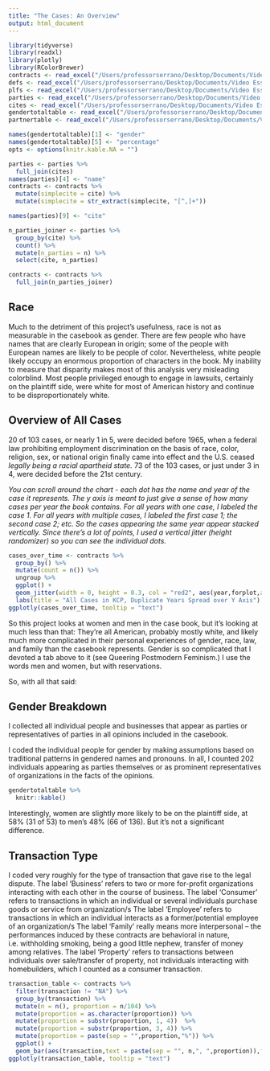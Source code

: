 ```yaml
---
title: "The Cases: An Overview"
output: html_document
---
```


```r
library(tidyverse)
library(readxl)
library(plotly)
library(RColorBrewer)
contracts <- read_excel("/Users/professorserrano/Desktop/Documents/Video Essays/Law/contracts_gender_r_2.xlsx")
defs <- read_excel("/Users/professorserrano/Desktop/Documents/Video Essays/Law/defs_r.xlsx")
plfs <- read_excel("/Users/professorserrano/Desktop/Documents/Video Essays/Law/plfs_r.xlsx")
parties <- read_excel("/Users/professorserrano/Desktop/Documents/Video Essays/Law/parties_r.xlsx")
cites <- read_excel("/Users/professorserrano/Desktop/Documents/Video Essays/Law/cites_for_contracts.xlsx")
gendertotaltable <- read_excel("/Users/professorserrano/Desktop/Documents/Video Essays/Law/gendertotaltable.xlsx")
partnertable <- read_excel("/Users/professorserrano/Desktop/Documents/Video Essays/Law/partner_table.xlsx")

names(gendertotaltable)[1] <- "gender"
names(gendertotaltable)[5] <- "percentage"
opts <- options(knitr.kable.NA = "")

parties <- parties %>%
  full_join(cites)
names(parties)[4] <- "name"
contracts <- contracts %>%
  mutate(simplecite = cite) %>%
  mutate(simplecite = str_extract(simplecite, "[^,]+"))

names(parties)[9] <- "cite"

n_parties_joiner <- parties %>%
  group_by(cite) %>%
  count() %>%
  mutate(n_parties = n) %>%
  select(cite, n_parties)

contracts <- contracts %>%
  full_join(n_parties_joiner)

```

## Race

Much to the detriment of this project’s usefulness, race is not as measurable in the casebook as gender. There are few people who have names that are clearly European in origin; some of the people with European names are likely to be people of color. Nevertheless, white people likely occupy an enormous proportion of characters in the book. My inability to measure that disparity makes most of this analysis very misleading colorblind. Most people privileged enough to engage in lawsuits, certainly on the plaintiff side, were white for most of American history and continue to be disproportionately white.

## Overview of All Cases

20 of 103 cases, or nearly 1 in 5,  were decided before 1965, when a federal law prohibiting employment discrimination on the basis of race, color, religion, sex, or national origin finally came into effect and the U.S. ceased *legally being a racial apartheid state.* 73 of the 103 cases, or just under 3 in 4, were decided before the 21st century. 

*You can scroll around the chart - each dot has the name and year of the case it represents.
The y axis is meant to just give a sense of how many cases per year the book contains. For all years with one case, I labeled the case 1. For all years with multiple cases, I labeled the first case 1; the second case 2; etc. So the cases appearing the same year appear stacked vertically. Since there's a lot of points, I used a vertical jitter (height randomizer) so you can see the individual dots.*

```r

cases_over_time <- contracts %>%
  group_by() %>%
  mutate(count = n()) %>%
  ungroup %>%
  ggplot() +
  geom_jitter(width = 0, height = 0.3, col = "red2", aes(year,forplot,alpha=0.05,text = paste(sep = "",simplecite,", ",year))) +
  labs(title = "All Cases in KCP, Duplicate Years Spread over Y Axis")
ggplotly(cases_over_time, tooltip = "text")

```


So this project looks at women and men in the case book, but it's looking at much less than that: They're all American, probably mostly white, and likely much more complicated in their personal experiences of gender, race, law, and family than the casebook represents. Gender is so complicated that I devoted a tab above to it (see Queering Postmodern Feminism.) I use the words men and women, but with reservations. 

So, with all that said:

## Gender Breakdown

I collected all individual people and businesses that appear as parties or representatives of parties in all opinions included in the casebook. 

I coded the individual people for gender by making assumptions based on traditional patterns in gendered names and pronouns. In all, I counted 202 individuals appearing as parties themselves or as prominent representatives of organizations in the facts of the opinions. 

```r

gendertotaltable %>%
  knitr::kable()

```
Interestingly, women are slightly more likely to be on the plaintiff side, at 58% (31 of 53) to men's 48% (66 of 136). But it's not a significant difference. 

## Transaction Type 

I coded very roughly for the type of transaction that gave rise to the legal dispute. 
The label ‘Business’ refers to two or more for-profit organizations interacting with each other in the course of business. 
The label ‘Consumer’ refers to transactions in which an individual or several individuals purchase goods or service from organization/s
The label ‘Employee’ refers to transactions in which an individual interacts as a former/potential employee of an organization/s
The label ‘Family’ really means more interpersonal – the performances induced by these contracts are behavioral in nature, i.e. withholding smoking, being a good little nephew, transfer of money among relatives. 
The label ‘Property’ refers to transactions between individuals over sale/transfer of property, not individuals interacting with homebuilders, which I counted as a consumer transaction.


```r
transaction_table <- contracts %>%
  filter(transaction != "NA") %>%
  group_by(transaction) %>%
  mutate(n = n(), proportion = n/104) %>%
  mutate(proportion = as.character(proportion)) %>%
  mutate(proportion = substr(proportion, 1, 4))  %>%
  mutate(proportion = substr(proportion, 3, 4)) %>%
  mutate(proportion = paste(sep = "",proportion,"%")) %>%
  ggplot() +
  geom_bar(aes(transaction,text = paste(sep = "", n,", ",proportion)),fill = "blue4")
ggplotly(transaction_table, tooltip = "text")

```

